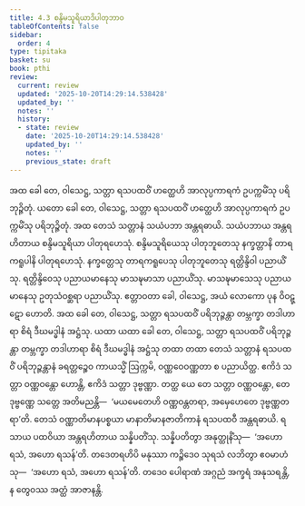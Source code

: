 ```yaml
---
title: 4.3 စန္ဒိမသူရိယာဒိပါတုဘာဝ
tableOfContents: false
sidebar:
  order: 4
type: tipitaka
basket: su
book: pthi
review:
  current: review
  updated: '2025-10-20T14:29:14.538428'
  updated_by: ''
  notes: ''
  history:
  - state: review
    date: '2025-10-20T14:29:14.538428'
    updated_by: ''
    notes: ''
    previous_state: draft
---
```



<DynamicBreadcrumb />


<ReviewStatus review={frontmatter.review} showDetails={true} />

<HypothesisAnnotation frontmatter={frontmatter} />

<Division number="121" book="pthi" e="ch" v="8" p="70">

<Paragraph number="254" book="pthi">
အထ ခေါ တေ, ဝါသေဋ္ဌ, သတ္တာ ရသပထဝိံ ဟတ္ထေဟိ အာလုပ္ပကာရကံ ဥပက္ကမိံသု ပရိဘုဉ္ဇိတုံ. ယတော ခေါ တေ, ဝါသေဋ္ဌ, သတ္တာ ရသပထဝိံ ဟတ္ထေဟိ အာလုပ္ပကာရကံ ဥပက္ကမိံသု ပရိဘုဉ္ဇိတုံ. အထ တေသံ သတ္တာနံ သယံပဘာ အန္တရဓာယိ. သယံပဘာယ အန္တရဟိတာယ စန္ဒိမသူရိယာ ပါတုရဟေသုံ. စန္ဒိမသူရိယေသု ပါတုဘူတေသု နက္ခတ္တာနိ တာရကရူပါနိ ပါတုရဟေသုံ. နက္ခတ္တေသု တာရကရူပေသု ပါတုဘူတေသု ရတ္တိန္ဒိဝါ ပညာယိံသု. ရတ္တိန္ဒိဝေသု ပညာယမာနေသု မာသဍ္ဎမာသာ ပညာယိံသု. မာသဍ္ဎမာသေသု ပညာယမာနေသု ဥတုသံဝစ္ဆရာ ပညာယိံသု. ဧတ္တာဝတာ ခေါ, ဝါသေဋ္ဌ, အယံ လောကော ပုန ဝိဝဋ္ဋော ဟောတိ.
</Paragraph>

</Division>
<Division number="122" book="pthi" e="ch" v="8" p="71">

<Paragraph number="255" book="pthi">
အထ ခေါ တေ, ဝါသေဋ္ဌ, သတ္တာ ရသပထဝိံ ပရိဘုဉ္ဇန္တာ တမ္ဘက္ခာ တဒါဟာရာ စိရံ ဒီဃမဒ္ဓါနံ အဋ္ဌံသု. ယထာ ယထာ ခေါ တေ, ဝါသေဋ္ဌ, သတ္တာ ရသပထဝိံ ပရိဘုဉ္ဇန္တာ တမ္ဘက္ခာ တဒါဟာရာ စိရံ ဒီဃမဒ္ဓါနံ အဋ္ဌံသု တထာ တထာ တေသံ သတ္တာနံ ရသပထဝိံ ပရိဘုဉ္ဇန္တာနံ ခရတ္တဉ္စေဝ ကာယသ္မိံ ဩက္ကမိ, ဝဏ္ဏဝေဝဏ္ဏတာ စ ပညာယိတ္ထ. ဧကိဒံ သတ္တာ ဝဏ္ဏဝန္တော ဟောန္တိ, ဧကိဒံ သတ္တာ ဒုဗ္ဗဏ္ဏာ. တတ္ထ ယေ တေ သတ္တာ ဝဏ္ဏဝန္တော, တေ ဒုဗ္ဗဏ္ဏေ သတ္တေ အတိမညန္တိ—  ‘မယမေတေဟိ ဝဏ္ဏဝန္တတရာ, အမှေဟေတေ ဒုဗ္ဗဏ္ဏတရာ’တိ. တေသံ ဝဏ္ဏာတိမာနပစ္စယာ မာနာတိမာနဇာတိကာနံ ရသပထဝီ အန္တရဓာယိ. ရသာယ ပထဝိယာ အန္တရဟိတာယ သန္နိပတိံသု. သန္နိပတိတွာ အနုတ္ထုနိံသု—  ‘အဟော ရသံ, အဟော ရသန်’တိ. တဒေတရဟိပိ မနုဿာ ကဉ္စိဒေဝ သုရသံ လဘိတွာ ဧဝမာဟံသု—  ‘အဟော ရသံ, အဟော ရသန်’တိ. တဒေဝ ပေါရာဏံ အဂ္ဂညံ အက္ခရံ အနုသရန္တိ, န တွေဝဿ အတ္ထံ အာဇာနန္တိ.
</Paragraph>
</Division>